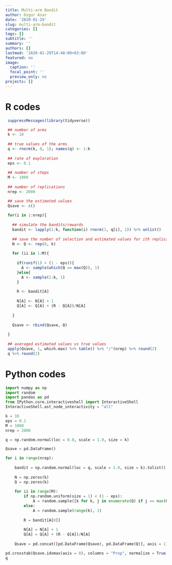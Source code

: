 ```yaml
---
title: Multi-arm Bandit
author: Ozgur Asar
date: '2020-01-29'
slug: multi-arm-bandit
categories: []
tags: []
subtitle: ''
summary: ''
authors: []
lastmod: '2020-01-29T14:48:00+03:00'
featured: no
image:
  caption: ''
  focal_point: ''
  preview_only: no
projects: []
---
```


# R codes

```r
 suppressMessages(library(tidyverse))

 ## number of arms 
 k <- 10
 
 ## true values of the arms
 q <- rnorm(k, 0, 1); names(q) <- 1:k
 
 ## rate of exploration
 eps <- 0.1
 
 ## number of steps
 M <- 1000
 
 ## number of replications
 nrep <- 2000

 ## save the estimated values 
 Qsave <- c()
 
 for(i in 1:nrep){
   
   ## simulate the bandits/rewards
   bandit <- lapply(1:k, function(i) rnorm(1, q[i], 1)) %>% unlist()
   
   ## save the number of selection and estimated values for ith replication
   N <- Q <- rep(0, k)
   
   for (ii in 1:M){
     
     if(runif(1) < (1 - eps)){
       A <- sample(which(Q == max(Q)), 1)
     }else{
       A <- sample(1:k, 1)
     }
     
     R <- bandit[A]
     
     N[A] <- N[A] + 1
     Q[A] <- Q[A] + (R - Q[A])/N[A]
     
   }
   
   Qsave <- rbind(Qsave, Q)
   
 }
 
 ## averaged estimated values vs true values
 apply(Qsave, 1, which.max) %>% table() %>% "/"(nrep) %>% round(2)
 q %>% round(2)
```

# Python codes

```python
import numpy as np
import random
import pandas as pd
from IPython.core.interactiveshell import InteractiveShell
InteractiveShell.ast_node_interactivity = "all"

k = 10
eps = 0.1
M = 1000
nrep = 2000

q = np.random.normal(loc = 0.0, scale = 1.0, size = k)

Qsave = pd.DataFrame()

for i in range(nrep):
    
    bandit = np.random.normal(loc = q, scale = 1.0, size = k).tolist()
        
    N = np.zeros(k)
    Q = np.zeros(k)
    
    for ii in range(M):
        if np.random.uniform(size = 1) < (1 - eps):
            A = random.sample([k for k, j in enumerate(Q) if j == max(Q)], 1)
        else:
            A = random.sample(range(k), 1)
            
        R = bandit[A[0]]
    
        N[A] = N[A] + 1
        Q[A] = Q[A] + (R - Q[A])/N[A]
    
    Qsave = pd.concat([pd.DataFrame(Qsave), pd.DataFrame(Q)], axis = 1)

pd.crosstab(Qsave.idxmax(axis = 0), columns = "Prop", normalize = True)
q
```